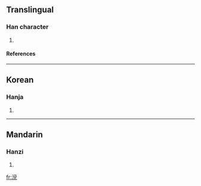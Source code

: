 ==Translingual==
===Han character===
{{Han char|rn=85|rad=水|as=09|sn=12|four=|canj=水卜金山 (EYCU)}}
# {{defn|Han|sort=水09}}
====References====
{{Han ref|kx=0635.130|dkj=17791|dj=1042.090|hdz=31684.030|uh=6E37|ud=28215}}

----
==Korean==
===Hanja===
{{ko-hanja|hangeul=연|eumhun=|rv=yeon|mr=yŏn|y=eyn}}
# {{defn|Korean}}

----
==Mandarin==
===Hanzi===
{{cmn-hanzi|pin=[[yǎn]] (yan3)|wg=yen<sup>3</sup>}}
# {{defn|Mandarin}}

[[fr:渷]]